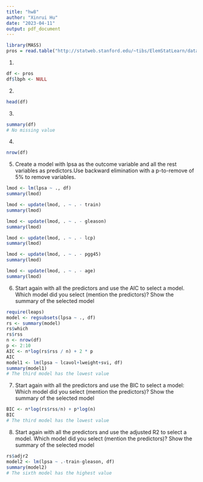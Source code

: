 ```yaml
---
title: "hw8"
author: "Xinrui Hu"
date: "2023-04-11"
output: pdf_document
---
```


```r
library(MASS)
pros = read.table("http://statweb.stanford.edu/~tibs/ElemStatLearn/datasets/prostate.data")
```

1.
```r
df <- pros
df$lbph <- NULL
```

2.
```r
head(df)
```

3.
```r
summary(df)
# No missing value
```

4.
```r
nrow(df)
```

5.
Create a model with lpsa as the outcome variable and all the rest variables as predictors.Use backward elimination with a p-to-remove of 5% to remove variables.
```r
lmod <- lm(lpsa ~ ., df)
summary(lmod)
```
```r
lmod <- update(lmod, . ~ . - train)
summary(lmod)
```
```r
lmod <- update(lmod, . ~ . - gleason)
summary(lmod)
```
```r
lmod <- update(lmod, . ~ . - lcp)
summary(lmod)
```
```r
lmod <- update(lmod, . ~ . - pgg45)
summary(lmod)
```
```r
lmod <- update(lmod, . ~ . - age)
summary(lmod)
```

6.
Start again with all the predictors and use the AIC to select a model.
Which model did you select (mention the predictors)?
Show the summary of the selected model
```r
require(leaps)
model <- regsubsets(lpsa ~ ., df)
rs <- summary(model)
rs$which
rs$rss
n <- nrow(df)
p <- 2:10
AIC <- n*log(rs$rss / n) + 2 * p
AIC
model1 <- lm(lpsa ~ lcavol+lweight+svi, df)
summary(model1)
# The third model has the lowest value
```

7.
Start again with all the predictors and use the BIC to select a model:
Which model did you select (mention the predictors)?
 Show the summary of the selected model
```r
BIC <- n*log(rs$rss/n) + p*log(n)
BIC
# The third model has the lowest value
```

8.
Start again with all the predictors and use the adjusted R2 to select a model.
Which model did you select (mention the predictors)?
Show the summary of the selected model
```r
rs$adjr2
model2 <- lm(lpsa ~ .-train-gleason, df)
summary(model2)
# The sixth model has the highest value
```


